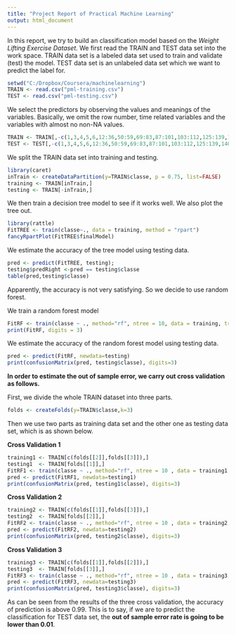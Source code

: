 ```yaml
---
title: "Project Report of Practical Machine Learning"
output: html_document
---
```

In this report, we try to build an classification model based on the *Weight Lifting Exercise Dataset*.
We first read the TRAIN and TEST data set into the work space. TRAIN data set is a labeled data set used to train and validate (test) the model. TEST data set is an unlabeled data set which we want to predict the label for.
```r
setwd("C:/Dropbox/Coursera/machinelearning")
TRAIN <- read.csv("pml-training.csv")
TEST <- read.csv("pml-testing.csv")
```
We select the predictors by observing the values and meanings of the variables. Basically, we omit the row number, time related variables and the variables with almost no non-NA values.
```r
TRAIN <- TRAIN[,-c(1,3,4,5,6,12:36,50:59,69:83,87:101,103:112,125:139,140:150)]
TEST <- TEST[,-c(1,3,4,5,6,12:36,50:59,69:83,87:101,103:112,125:139,140:150)]
```
We split the TRAIN data set into training and testing.
```r
library(caret)
inTrain <- createDataPartition(y=TRAIN$classe, p = 0.75, list=FALSE)
training <- TRAIN[inTrain,]
testing <- TRAIN[-inTrain,]
```
We then train a decision tree model to see if it works well. We also plot the tree out.
```r
library(rattle)
FitTREE <- train(classe~., data = training, method = "rpart")
fancyRpartPlot(FitTREE$finalModel)
```
We estimate the accuracy of the tree model using testing data.
```r
pred <- predict(FitTREE, testing);
testing$predRight <-pred == testing$classe
table(pred,testing$classe)
```
Apparently, the accuracy is not very satisfying. So we decide to use random forest.

We train a random forest model 
```r
FitRF <- train(classe ~ ., method="rf", ntree = 10, data = training, trControl=trainControl(method = "cv", number = 5))
print(FitRF, digits = 3)
```
We estimate the accuracy of the random forest model using testing data.
```r
pred <- predict(FitRF, newdata=testing)
print(confusionMatrix(pred, testing$classe), digits=3)
```
**In order to estimate the out of sample error, we carry out cross validation as follows.**

First, we divide the whole TRAIN dataset into three parts.
```r
folds <- createFolds(y=TRAIN$classe,k=3)
```
Then we use two parts as training data set and the other one as testing data set, which is as shown below.

**Cross Validation 1**
```r
training1 <- TRAIN[c(folds[[2]],folds[[3]]),]
testing1  <- TRAIN[folds[[1]],]
FitRF1 <- train(classe ~ ., method="rf", ntree = 10 , data = training1, trControl=trainControl(method = "cv", number = 5))
pred <- predict(FitRF1, newdata=testing1)
print(confusionMatrix(pred, testing1$classe), digits=3)
```
**Cross Validation 2**
```r
training2 <- TRAIN[c(folds[[1]],folds[[3]]),]
testing2  <- TRAIN[folds[[2]],]
FitRF2 <- train(classe ~ ., method="rf", ntree = 10 , data = training2, trControl=trainControl(method = "cv", number = 5))
pred <- predict(FitRF2, newdata=testing2)
print(confusionMatrix(pred, testing2$classe), digits=3)
```
**Cross Validation 3**
```r
training3 <- TRAIN[c(folds[[1]],folds[[2]]),]
testing3  <- TRAIN[folds[[3]],]
FitRF3 <- train(classe ~ ., method="rf", ntree = 10 , data = training3, trControl=trainControl(method = "cv", number = 5))
pred <- predict(FitRF3, newdata=testing3)
print(confusionMatrix(pred, testing3$classe), digits=3)
```

As can be seen from the results of the three cross validation, the accuracy of prediction is above 0.99. This is to say, if we are to predict the classification for TEST data set, the **out of sample error rate is going to be lower than 0.01**.